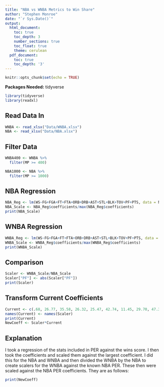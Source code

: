 ```yaml
---
title: "NBA vs WNBA Metrics to Win Share"
author: "Stephen Monroe"
date: "`r Sys.Date()`"
output:
  html_document:
    toc: true
    toc_depth: 3
    number_sections: true
    toc_float: true
    theme: cerulean
  pdf_document:
    toc: true
    toc_depth: '3'
---
```


```r
knitr::opts_chunk$set(echo = TRUE)
```

**Packages Needed:** tidyverse

```r
library(tidyverse)
library(readxl)
```

## Read Data In

```r
WNBA <- read_xlsx("Data/WNBA.xlsx")
NBA <- read_xlsx("Data/NBA.xlsx")
```

## Filter Data

```r
WNBA400 <- WNBA %>% 
  filter(MP >= 400)

NBA1000 <- NBA %>% 
  filter(MP >= 1000)
```


## NBA Regression

```r
NBA_Reg <- lm(WS~FG+FGA+FT+FTA+ORB+DRB+AST+STL+BLK+TOV+PF+PTS, data = NBA1000)
NBA_Scale <- NBA_Reg$coefficients/max(NBA_Reg$coefficients)
print(NBA_Scale)
```


## WNBA Regression

```r
WNBA_Reg <- lm(WS~FG+FGA+FT+FTA+ORB+DRB+AST+STL+BLK+TOV+PF+PTS, data = WNBA400)
WNBA_Scale <- WNBA_Reg$coefficients/max(WNBA_Reg$coefficients)
print(WNBA_Scale)
```

## Comparison

```r
Scaler <- WNBA_Scale/NBA_Scale
Scaler["PF"] <- abs(Scaler["PF"])
print(Scaler)
```

## Transform Current Coefficients

```r
Current <- c(.68, 26.77, 35.58, 26.32, 25.47, 42.74, 11.45, 29.70, 47.3, 38, 47.9, 18.8, 41.1)
names(Current) <- names(Scaler)
print(Current)
NewCoeff <- Scaler*Current
```

## Explanation

I took a regression of the stats included in PER against the wins score. I then took the coefficients and scaled them against the largest coefficient. I did this for the NBA and WNBA and then divided the WNBA by the NBA to create scalers for the WNBA against the known NBA PER. These then were scaled against the NBA PER coefficients. They are as follows:

```r
print(NewCoeff)
```